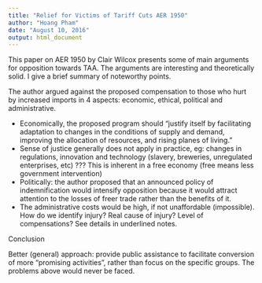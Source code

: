 ```yaml
---
title: "Relief for Victims of Tariff Cuts AER 1950"
author: "Hoang Pham"
date: "August 10, 2016"
output: html_document
---
```

This paper on AER 1950 by Clair Wilcox presents some of main arguments for opposition towards TAA. The arguments are interesting and theoretically solid. I give a brief summary of noteworthy points.

The author argued against the proposed compensation to those who hurt by increased imports in 4 aspects: economic, ethical, political and administrative.

+ Economically, the proposed program should "justify itself by facilitating adaptation to changes in the conditions of supply and demand, improving the allocation of resources, and rising planes of living."
+ Sense of justice generally does not apply in practice, eg: changes in regulations, innovation and technology (slavery, breweries, unregulated enterprises, etc) ??? This is inherent in a free economy (free means less government intervention)
+ Politically: the author proposed that an announced policy of indemnification would intensify opposition because it would attract attention to the losses of freer trade rather than the benefits of it. 
+ The administrative costs would be high, if not unaffordable (impossible). How do we identify injury? Real cause of injury? Level of compensations? See details in underlined notes.

Conclusion

Better (general) approach: provide public assistance to facilitate conversion of more "promising activities", rather than focus on the specific groups. The problems above would never be faced.